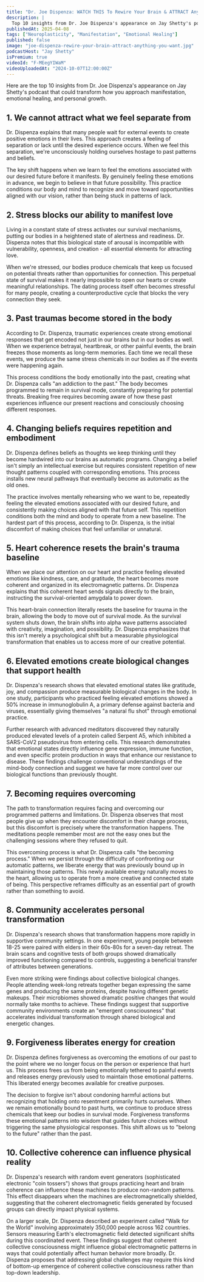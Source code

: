 ```yaml
---
title: "Dr. Joe Dispenza: WATCH THIS To Rewire Your Brain & ATTRACT Anything You Want"
description: |
  Top 10 insights from Dr. Joe Dispenza's appearance on Jay Shetty's podcast that could transform how you approach manifestation, emotional healing, and personal growth.
publishedAt: 2025-04-08
tags: ["Neuroplasticity", "Manifestation", "Emotional Healing"]
published: false
image: "joe-dispenza-rewire-your-brain-attract-anything-you-want.jpg"
podcastHost: "Jay Shetty"
isPremium: true
videoId: "F-MEegYIWaM"
videoUploadedAt: "2024-10-07T12:00:00Z"
---
```



<PodcastSummaryPageLayout frontmatter={frontmatter}>
Here are the top 10 insights from Dr. Joe Dispenza's appearance on Jay Shetty's podcast that could transform how you approach manifestation, emotional healing, and personal growth.

## 1. We cannot attract what we feel separate from

Dr. Dispenza explains that many people wait for external events to create positive emotions in their lives. This approach creates a feeling of separation or lack until the desired experience occurs. When we feel this separation, we're unconsciously holding ourselves hostage to past patterns and beliefs.

The key shift happens when we learn to feel the emotions associated with our desired future before it manifests. By genuinely feeling these emotions in advance, we begin to believe in that future possibility. This practice conditions our body and mind to recognize and move toward opportunities aligned with our vision, rather than being stuck in patterns of lack.

## 2. Stress blocks our ability to manifest love

Living in a constant state of stress activates our survival mechanisms, putting our bodies in a heightened state of alertness and readiness. Dr. Dispenza notes that this biological state of arousal is incompatible with vulnerability, openness, and creation - all essential elements for attracting love.

When we're stressed, our bodies produce chemicals that keep us focused on potential threats rather than opportunities for connection. This perpetual state of survival makes it nearly impossible to open our hearts or create meaningful relationships. The dating process itself often becomes stressful for many people, creating a counterproductive cycle that blocks the very connection they seek.

## 3. Past traumas become stored in the body

According to Dr. Dispenza, traumatic experiences create strong emotional responses that get encoded not just in our brains but in our bodies as well. When we experience betrayal, heartbreak, or other painful events, the brain freezes those moments as long-term memories. Each time we recall these events, we produce the same stress chemicals in our bodies as if the events were happening again.

This process conditions the body emotionally into the past, creating what Dr. Dispenza calls "an addiction to the past." The body becomes programmed to remain in survival mode, constantly preparing for potential threats. Breaking free requires becoming aware of how these past experiences influence our present reactions and consciously choosing different responses.

## 4. Changing beliefs requires repetition and embodiment

Dr. Dispenza defines beliefs as thoughts we keep thinking until they become hardwired into our brains as automatic programs. Changing a belief isn't simply an intellectual exercise but requires consistent repetition of new thought patterns coupled with corresponding emotions. This process installs new neural pathways that eventually become as automatic as the old ones.

The practice involves mentally rehearsing who we want to be, repeatedly feeling the elevated emotions associated with our desired future, and consistently making choices aligned with that future self. This repetition conditions both the mind and body to operate from a new baseline. The hardest part of this process, according to Dr. Dispenza, is the initial discomfort of making choices that feel unfamiliar or unnatural.

## 5. Heart coherence resets the brain's trauma baseline

When we place our attention on our heart and practice feeling elevated emotions like kindness, care, and gratitude, the heart becomes more coherent and organized in its electromagnetic patterns. Dr. Dispenza explains that this coherent heart sends signals directly to the brain, instructing the survival-oriented amygdala to power down.

This heart-brain connection literally resets the baseline for trauma in the brain, allowing the body to move out of survival mode. As the survival system shuts down, the brain shifts into alpha wave patterns associated with creativity, imagination, and possibility. Dr. Dispenza emphasizes that this isn't merely a psychological shift but a measurable physiological transformation that enables us to access more of our creative potential.

## 6. Elevated emotions create biological changes that support health

Dr. Dispenza's research shows that elevated emotional states like gratitude, joy, and compassion produce measurable biological changes in the body. In one study, participants who practiced feeling elevated emotions showed a 50% increase in immunoglobulin A, a primary defense against bacteria and viruses, essentially giving themselves "a natural flu shot" through emotional practice.

Further research with advanced meditators discovered they naturally produced elevated levels of a protein called Serpent A5, which inhibited a SARS-CoV2 pseudovirus from entering cells. This research demonstrates that emotional states directly influence gene expression, immune function, and even specific protein production in ways that enhance our resistance to disease. These findings challenge conventional understandings of the mind-body connection and suggest we have far more control over our biological functions than previously thought.

## 7. Becoming requires overcoming

The path to transformation requires facing and overcoming our programmed patterns and limitations. Dr. Dispenza observes that most people give up when they encounter discomfort in their change process, but this discomfort is precisely where the transformation happens. The meditations people remember most are not the easy ones but the challenging sessions where they refused to quit.

This overcoming process is what Dr. Dispenza calls "the becoming process." When we persist through the difficulty of confronting our automatic patterns, we liberate energy that was previously bound up in maintaining those patterns. This newly available energy naturally moves to the heart, allowing us to operate from a more creative and connected state of being. This perspective reframes difficulty as an essential part of growth rather than something to avoid.

## 8. Community accelerates personal transformation

Dr. Dispenza's research shows that transformation happens more rapidly in supportive community settings. In one experiment, young people between 18-25 were paired with elders in their 60s-80s for a seven-day retreat. The brain scans and cognitive tests of both groups showed dramatically improved functioning compared to controls, suggesting a beneficial transfer of attributes between generations.

Even more striking were findings about collective biological changes. People attending week-long retreats together began expressing the same genes and producing the same proteins, despite having different genetic makeups. Their microbiomes showed dramatic positive changes that would normally take months to achieve. These findings suggest that supportive community environments create an "emergent consciousness" that accelerates individual transformation through shared biological and energetic changes.

## 9. Forgiveness liberates energy for creation

Dr. Dispenza defines forgiveness as overcoming the emotions of our past to the point where we no longer focus on the person or experience that hurt us. This process frees us from being emotionally tethered to painful events and releases energy previously used to maintain those emotional patterns. This liberated energy becomes available for creative purposes.

The decision to forgive isn't about condoning harmful actions but recognizing that holding onto resentment primarily hurts ourselves. When we remain emotionally bound to past hurts, we continue to produce stress chemicals that keep our bodies in survival mode. Forgiveness transforms these emotional patterns into wisdom that guides future choices without triggering the same physiological responses. This shift allows us to "belong to the future" rather than the past.

## 10. Collective coherence can influence physical reality

Dr. Dispenza's research with random event generators (sophisticated electronic "coin tossers") shows that groups practicing heart and brain coherence can influence these machines to produce non-random patterns. This effect disappears when the machines are electromagnetically shielded, suggesting that the coherent electromagnetic fields generated by focused groups can directly impact physical systems.

On a larger scale, Dr. Dispenza described an experiment called "Walk for the World" involving approximately 350,000 people across 162 countries. Sensors measuring Earth's electromagnetic field detected significant shifts during this coordinated event. These findings suggest that coherent collective consciousness might influence global electromagnetic patterns in ways that could potentially affect human behavior more broadly. Dr. Dispenza proposes that addressing global challenges may require this kind of bottom-up emergence of coherent collective consciousness rather than top-down leadership.

</PodcastSummaryPageLayout>
